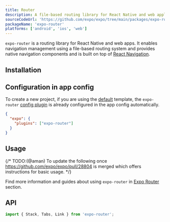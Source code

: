 ```yaml
---
title: Router
description: A file-based routing library for React Native and web applications.
sourceCodeUrl: 'https://github.com/expo/expo/tree/main/packages/expo-router'
packageName: 'expo-router'
platforms: ['android', 'ios', 'web']
---
```



`expo-router` is a routing library for React Native and web apps. It enables navigation management using a file-based routing system and provides native navigation components and is built on top of [React Navigation](https://reactnavigation.org/).

## Installation

<APIInstallSection packageName="expo-router" hideBareInstructions />

## Configuration in app config

To create a new project, if you are using the [default](/more/create-expo/#--template) template, the `expo-router` [config plugin](/config-plugins/introduction/) is already configured in the app config automatically.

<ConfigPluginExample>

```json app.json
{
  "expo": {
    "plugins": ["expo-router"]
  }
}
```

</ConfigPluginExample>

## Usage

{/* TODO:(@aman) To update the following once https://github.com/expo/expo/pull/28804 is merged which offers instructions for basic usage. */}

Find more information and guides about using `expo-router` in [Expo Router](/router/introduction/) section.

## API

```js
import { Stack, Tabs, Link } from 'expo-router';
```

<APISection packageName="expo-router" />
